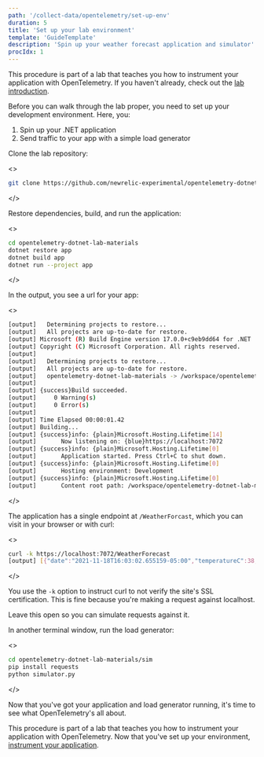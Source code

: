 ```yaml
---
path: '/collect-data/opentelemetry/set-up-env'
duration: 5
title: 'Set up your lab environment'
template: 'GuideTemplate'
description: 'Spin up your weather forecast application and simulator'
procIdx: 1
---
```


<Callout variant="course" title="lab">

This procedure is part of a lab that teaches you how to instrument your application with OpenTelemetry. If you haven't already, check out the [lab introduction](/collect-data/opentelemetry).

</Callout>

Before you can walk through the lab proper, you need to set up your development environment. Here, you:

1. Spin up your .NET application
2. Send traffic to your app with a simple load generator

<Steps>

<Step>

Clone the lab repository:

<>

```bash
git clone https://github.com/newrelic-experimental/opentelemetry-dotnet-lab-materials
```

</>

</Step>

<Step>

Restore dependencies, build, and run the application:

<>

```bash
cd opentelemetry-dotnet-lab-materials
dotnet restore app
dotnet build app
dotnet run --project app
```

</>

In the output, you see a url for your app:

<>

```bash
[output]   Determining projects to restore...
[output]   All projects are up-to-date for restore.
[output] Microsoft (R) Build Engine version 17.0.0+c9eb9dd64 for .NET
[output] Copyright (C) Microsoft Corporation. All rights reserved.
[output]
[output]   Determining projects to restore...
[output]   All projects are up-to-date for restore.
[output]   opentelemetry-dotnet-lab-materials -> /workspace/opentelemetry-dotnet-lab-materials/app/bin/Debug/net6.0/opentelemetry-dotnet-lab-materials.dll
[output]
[output] {success}Build succeeded.
[output]     0 Warning(s)
[output]     0 Error(s)
[output]
[output] Time Elapsed 00:00:01.42
[output] Building...
[output] {success}info: {plain}Microsoft.Hosting.Lifetime[14]
[output]       Now listening on: {blue}https://localhost:7072
[output] {success}info: {plain}Microsoft.Hosting.Lifetime[0]
[output]       Application started. Press Ctrl+C to shut down.
[output] {success}info: {plain}Microsoft.Hosting.Lifetime[0]
[output]       Hosting environment: Development
[output] {success}info: {plain}Microsoft.Hosting.Lifetime[0]
[output]       Content root path: /workspace/opentelemetry-dotnet-lab-materials/app/
```

</>

The application has a single endpoint at `/WeatherForcast`, which you can visit in your browser or with curl:

<>

```bash
curl -k https://localhost:7072/WeatherForecast
[output] [{"date":"2021-11-18T16:03:02.655159-05:00","temperatureC":38,"temperatureF":100,"summary":"Chilly"},{"date":"2021-11-19T16:03:02.655161-05:00","temperatureC":-3,"temperatureF":27,"summary":"Mild"},{"date":"2021-11-20T16:03:02.655162-05:00","temperatureC":-8,"temperatureF":18,"summary":"Hot"},{"date":"2021-11-21T16:03:02.655162-05:00","temperatureC":3,"temperatureF":37,"summary":"Cool"},{"date":"2021-11-22T16:03:02.655162-05:00","temperatureC":10,"temperatureF":49,"summary":"Warm"}]
```

</>

<Callout variant="tip" title="Technical Detail">

You use the `-k` option to instruct curl to not verify the site's SSL certification. This is fine because you're making a request against localhost.

</Callout>

Leave this open so you can simulate requests against it.

</Step>

<Step>

In another terminal window, run the load generator:

<>

```bash
cd opentelemetry-dotnet-lab-materials/sim
pip install requests
python simulator.py
```

</>

</Step>

</Steps>

Now that you've got your application and load generator running, it's time to see what OpenTelemetry's all about.

<Callout variant="course" title="lab">

This procedure is part of a lab that teaches you how to instrument your application with OpenTelemetry. Now that you've set up your environment, [instrument your application](/collect-data/opentelemetry/instrument).

</Callout>

